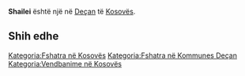 {{Fshat në 
 | Emri                = Shailei
 | EmriAlt                = 
 | NAME_SHORT_FORM=      
 | NAME_GENERIC=      
 | NAME_SORT_NAME_RO=      SHAILEI
 | FULL_NAME_RO = Shailei
 | FULL_NAME_ND_RO=Shailei
 | SORT_NAME_RG=SHAILEI
 | FULL_NAME_RG=Shailei
 | FULL_NAME_ND_RG=Shailei
 | SRP_NAME_SHORT_FORM=      
 | SRP_NAME_GENERIC=      
 | SRP_NAME_SORT_NAME_RO=      
 | SRP_FULL_NAME_RO = 
 | SRP_FULL_NAME_ND_RO=
 | SRP_SORT_NAME_RG=
 | SRP_FULL_NAME_RG=
 | SRP_FULL_NAME_ND_RG=
 | Emri (Rasa dhanore) = 
 | Figura              = 
 | Shteti              = Kosovo
 | Komuna              = Deçan
 | Kodi postar         = 
 | Sipërfaqja          = 

 | Popullsia           = 

 | Regj. i popullsisë  = 
 | Dend. e popullsisë  = 
 | Faqja zyrtare       = 
 <!--- Koordinatat ----> 
 | Gjerësia            = 42.498611
 | Gjatësia            = 20.378889
 | Lartësia            = 
}}
'''Shailei''' është një [[]] në [[Deçan]] të [[Kosovës]].

<!-- == Gjeografia == -->
<!-- == Historia == -->
<!-- == Demografia == -->
== Shih edhe ==
{{Komuna Deçan}}
{{Kosovo-Administrata-Cung}}

[[Kategoria:Fshatra në Kosovës]]
[[Kategoria:Fshatra në Kommunes Deçan]]
[[Kategoria:Vendbanime në Kosovës]]